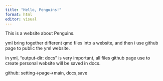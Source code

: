 ```yaml
---
title: "Hello, Penguins!"
format: html
editor: visual
---
```


This is a website about Penguins.

yml bring together different qmd files into a website, and then i use github page to public the yml website.

in yml, "output-dir: docs" is very important, all files github page use to create personal website will be saved in docs.

github: setting-\>page-\>main, docs,save
